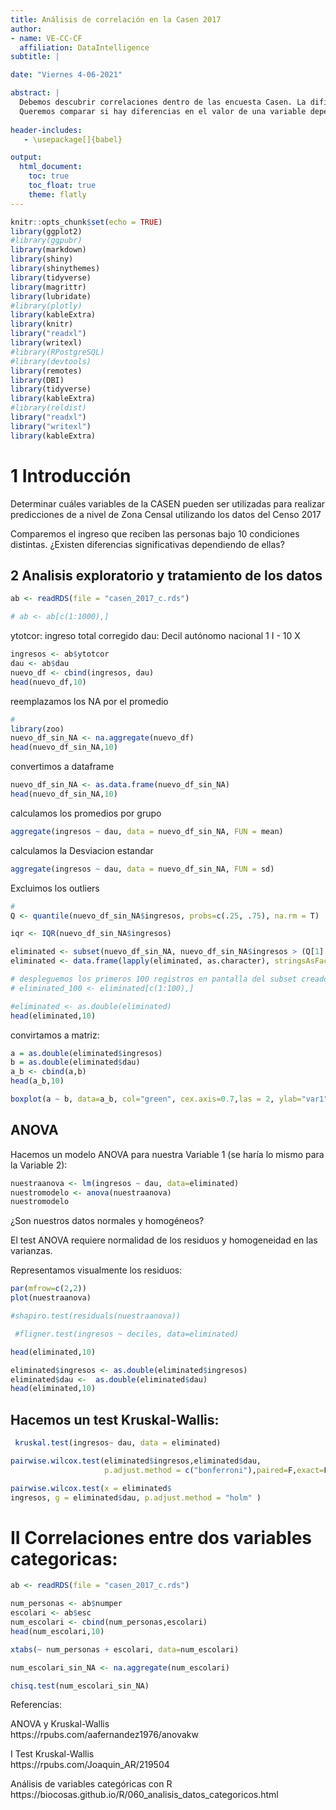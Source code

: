 ```yaml
---
title: Análisis de correlación en la Casen 2017
author:
- name: VE-CC-CF
  affiliation: DataIntelligence
subtitle: | 

date: "Viernes 4-06-2021"

abstract: |
  Debemos descubrir correlaciones dentro de las encuesta Casen. La dificultad es que, en general, la información ofrecida es de tipo categórico, por lo que se deben aplicar test no paramétricos. En éste informe y como primer desarrollo los aplicaremos en el estudio de la correlacion ingreso (variable continua) y pertenencia al DAU autonomo, una variable categórica.
  Queremos comparar si hay diferencias en el valor de una variable dependiente entre tres o más grupos.
    
header-includes:
   - \usepackage[]{babel}

output:
  html_document:
    toc: true
    toc_float: true
    theme: flatly
---
```


```r
knitr::opts_chunk$set(echo = TRUE)
library(ggplot2)
#library(ggpubr)
library(markdown)
library(shiny)
library(shinythemes)
library(tidyverse)
library(magrittr)
library(lubridate)
#library(plotly)
library(kableExtra)
library(knitr)
library("readxl")
library(writexl)
#library(RPostgreSQL)
#library(devtools)
library(remotes)
library(DBI)
library(tidyverse)
library(kableExtra)
#library(reldist)
library("readxl")
library("writexl")
library(kableExtra)

```

# 1 Introducción


Determinar cuáles variables de la CASEN pueden ser utilizadas para realizar predicciones de a nivel de Zona Censal  utilizando los datos del Censo 2017


Comparemos el ingreso que reciben las personas bajo 10 condiciones distintas. ¿Existen diferencias significativas dependiendo de ellas?

## 2 Analisis exploratorio y tratamiento de los datos

```r
ab <- readRDS(file = "casen_2017_c.rds")
```
















```r
# ab <- ab[c(1:1000),]
```





ytotcor: ingreso total corregido
dau: Decil autónomo nacional 1 I - 10 X

```r
ingresos <- ab$ytotcor
dau <- ab$dau
nuevo_df <- cbind(ingresos, dau)
head(nuevo_df,10)
```

reemplazamos los NA por el promedio

```r
# 
library(zoo)
nuevo_df_sin_NA <- na.aggregate(nuevo_df)
head(nuevo_df_sin_NA,10)
```

convertimos a dataframe

```r
nuevo_df_sin_NA <- as.data.frame(nuevo_df_sin_NA)
head(nuevo_df_sin_NA,10)
```

calculamos los promedios por grupo

```r
aggregate(ingresos ~ dau, data = nuevo_df_sin_NA, FUN = mean)
```

calculamos la Desviacion estandar

```r
aggregate(ingresos ~ dau, data = nuevo_df_sin_NA, FUN = sd)
```


Excluimos los outliers

```r
# 
Q <- quantile(nuevo_df_sin_NA$ingresos, probs=c(.25, .75), na.rm = T)

iqr <- IQR(nuevo_df_sin_NA$ingresos)

eliminated <- subset(nuevo_df_sin_NA, nuevo_df_sin_NA$ingresos > (Q[1] - 1.5*iqr) & nuevo_df_sin_NA$ingresos < (Q[2]+1.5*iqr))
eliminated <- data.frame(lapply(eliminated, as.character), stringsAsFactors=FALSE)

# despleguemos los primeros 100 registros en pantalla del subset creado:
# eliminated_100 <- eliminated[c(1:100),]
```

```r

#eliminated <- as.double(eliminated)
head(eliminated,10)
```

convirtamos a matriz:

```r
a = as.double(eliminated$ingresos) 
b = as.double(eliminated$dau) 
a_b <- cbind(a,b)
head(a_b,10)
```




```r
boxplot(a ~ b, data=a_b, col="green", cex.axis=0.7,las = 2, ylab="var1", xlab="Treatments", cex.lab=0.75)
```


## ANOVA

Hacemos un modelo ANOVA para nuestra Variable 1 (se haría lo mismo para la Variable 2):

```r
nuestraanova <- lm(ingresos ~ dau, data=eliminated)
nuestromodelo <- anova(nuestraanova)
nuestromodelo
```

¿Son nuestros datos normales y homogéneos?

El test ANOVA requiere normalidad de los residuos y homogeneidad en las varianzas.

Representamos visualmente los residuos:

```r
par(mfrow=c(2,2))
plot(nuestraanova)
```

```r
#shapiro.test(residuals(nuestraanova))
```

```r
 #fligner.test(ingresos ~ deciles, data=eliminated)
```


```r
head(eliminated,10)
```

```r
eliminated$ingresos <- as.double(eliminated$ingresos)
eliminated$dau <-  as.double(eliminated$dau)
head(eliminated,10)
```



## Hacemos un test Kruskal-Wallis:



```r
 kruskal.test(ingresos~ dau, data = eliminated)
```

```r
pairwise.wilcox.test(eliminated$ingresos,eliminated$dau,
                     p.adjust.method = c("bonferroni"),paired=F,exact=F)
```




```r
pairwise.wilcox.test(x = eliminated$
ingresos, g = eliminated$dau, p.adjust.method = "holm" )
```



# II Correlaciones entre dos variables categoricas:

```r
ab <- readRDS(file = "casen_2017_c.rds")
```

```r
num_personas <- ab$numper
escolari <- ab$esc
num_escolari <- cbind(num_personas,escolari)
head(num_escolari,10)
```

```r
xtabs(~ num_personas + escolari, data=num_escolari)
```



```r
num_escolari_sin_NA <- na.aggregate(num_escolari)
```

```r
chisq.test(num_escolari_sin_NA)
```




Referencias:

ANOVA y Kruskal-Wallis\
https://rpubs.com/aafernandez1976/anovakw



I Test Kruskal-Wallis\
https://rpubs.com/Joaquin_AR/219504


Análisis de variables categóricas con R\
https://biocosas.github.io/R/060_analisis_datos_categoricos.html
















































<!-- # I: Prueba de correlación entre dos variables en R  -->

<!-- La prueba de correlación se utiliza para evaluar la asociación entre dos o más variables.  -->

<!-- ```{r} -->
<!-- library("ggpubr") -->
<!-- ``` -->

<!-- Métodos de análisis de correlación -->

<!--    Correlación de Pearson (r), que mide una dependencia lineal entre dos variables (x e y). También se conoce como prueba de correlación paramétrica porque depende de la distribución de los datos. Solo se puede usar cuando x e y son de distribución normal. La gráfica de $y = f(x)$ se denomina curva de regresión lineal. -->

<!--    La tau de Kendall y el rho de Spearman, que son coeficientes de correlación basados en rangos (no paramétricos) -->

<!-- El método más utilizado es el método de correlación de Pearson.  -->

<!-- ```{r} -->
<!-- cor(ab$e6b, ab$ytot,  method = "pearson", use = "complete.obs") -->
<!-- ``` -->

<!-- ```{r} -->
<!-- abe6b_num <- as.numeric(as.character(ab$e6b)) -->
<!-- ``` -->

<!-- ```{r} -->
<!-- cor(abe6b_num, ab$ytot,  method = "pearson", use = "complete.obs") -->
<!-- ``` -->

<!-- ```{r} -->
<!-- ggscatter( ab, abe6b_num, ab$ytot,  -->
<!--           add = "reg.line", conf.int = TRUE,  -->
<!--           cor.coef = TRUE, cor.method = "pearson", -->
<!--           xlab = "Miles/(US) gallon", ylab = "Weight (1000 lbs)") -->
<!-- ``` -->


<!-- Decil autónomo nacional: DAU -->
<!-- Escolaridad: esc -->

<!-- ```{r} -->
<!-- ab$y101 <- as.character(ab$ytotcor) -->
<!-- ``` -->

<!-- ```{r} -->
<!-- ab$y102 <- as.character(ab$esc) -->
<!-- ``` -->

<!-- ```{r} -->
<!-- ggscatter( ab,  ab$y101, ab$y102,  -->
<!--           add = "reg.line", conf.int = TRUE,  -->
<!--           cor.coef = TRUE, cor.method = "pearson", -->
<!--           xlab = "Miles/(US) gallon", ylab = "Weight (1000 lbs)") -->
<!-- ``` -->


<!-- ```{r} -->
<!-- cor(ab, method = "spearman") -->
<!-- ``` -->
<!-- ```{r} -->
<!-- corr -->
<!-- ``` -->




<!-- Calcular la correlación en R -->

<!-- Funciones R -->

<!-- El coeficiente de correlación se puede calcular usando las funciones cor () o cor.test ():  -->

<!-- i. cor() calcula el coeficiente de correlación -->

<!-- ii. cor.test () prueba de asociación/correlación entre muestras apareadas. Devuelve tanto el coeficiente de correlación como el nivel de significancia (o valor p) de la correlación.  -->


<!-- ```{r} -->

<!-- ``` -->





<!-- # II: Matriz de correlación -->

<!-- Previamente, describimos cómo realizar la prueba de correlación entre dos variables. Ahora necesitamos calcular una matriz de correlación, que se utiliza para investigar la dependencia entre varias variables al mismo tiempo. El resultado es una tabla que contiene los coeficientes de correlación entre cada variable y las demás. -->


<!-- Existen diferentes métodos para el análisis de correlación: prueba de correlación paramétrica de Pearson, análisis de correlación basado en rangos de Spearman y Kendall. Estos métodos se analizan en las siguientes secciones. -->

<!-- Calcular la matriz de correlación en R -->

<!-- Funciones R -->

<!-- La función R cor() se puede utilizar para calcular una matriz de correlación. Un formato simplificado de la función es: -->

<!--       cor (x, método = c ("pearson", "kendall", "spearman"))  -->


<!-- ```{r} -->
<!-- ab -->
<!-- ``` -->



<!-- ```{r} -->
<!-- cor (ab, method = c ("pearson"))  -->
<!-- ``` -->

<!-- Como regla general, cuando el nivel de medición de la variable dependiente es nominal (categórica) u ordinal, se debe seleccionar una prueba no paramétrica. Cuando la variable dependiente se mide en una escala continua, normalmente se debe seleccionar una prueba paramétrica.  -->






<!-- # III: Visualice la matriz de correlación usando correlograma  -->
<!-- # IV: Elegante tabla de correlación con el paquete xtable R  -->
<!-- # V: Matriz de correlación: una función R para hacer todo lo que necesita  -->























<!-- ```{r} -->
<!-- # Eliminamos del dataframe los registros que no posean valores en la columna del ingreso total: -->
<!-- ab <- ab[!is.na(ab$ytotcor),] -->

<!-- ``` -->

<!-- ```{r} -->
<!-- # Excluimos los outliers -->
<!-- Q <- quantile(ab$ytotcor, probs=c(.25, .75), na.rm = FALSE) -->
<!-- iqr <- IQR(ab$ytotcor) -->
<!-- eliminated <- subset(ab, ab$ytotcor > (Q[1] - 1.5*iqr) & ab$ytotcor < (Q[2]+1.5*iqr)) -->
<!-- eliminated <- data.frame(lapply(eliminated, as.character), stringsAsFactors=FALSE) -->

<!-- # despleguemos los primeros 100 registros en pantalla del subset creado: -->
<!-- eliminated_100 <- eliminated[c(1:100),] -->
<!-- # eliminated_100 %>%  kbl() %>% -->
<!-- # kable_material(c("striped", "hover"), font_size = 12)%>% -->
<!-- #    scroll_box(width = "100%", height = "500px") -->
<!-- ``` -->

<!-- ```{r, message=FALSE, warning=FALSE, results='hide'} -->
<!-- b <-  as.numeric(eliminated$ytotcor) -->
<!-- a <- eliminated$comuna -->


<!-- # Calculamos los promedios de ingreso grupales, la desviación estandar del rango y el coeficiente de Gini: -->
<!-- promedios_grupales <-aggregate(b, by=list(a), FUN = mean , na.rm=TRUE ) -->
<!-- promedios_grupales_sd <-aggregate(b, by=list(a), FUN = sd , na.rm=TRUE ) -->


<!-- # Asignamos nuevas columnas a la tabla base con medias y sd: -->
<!-- promedios_grupales$sd <- promedios_grupales_sd$x -->


<!-- # Eliminamos los valores que no tengan desviacion standard, pues implican registros unicos. -->
<!-- promedios_grupales <-promedios_grupales[!(is.na(promedios_grupales$sd)),] -->

<!-- # promedios_grupales %>%  kbl() %>% kable_material(c("striped", "hover"), font_size = 12)%>% -->
<!-- #    scroll_box(width = "100%", height = "500px") -->
<!-- ``` -->

<!-- ```{r} -->
<!-- head(promedios_grupales,5) -->
<!-- ``` -->





<!-- ```{r} -->
<!-- #Asignamos nombres con sentido a las cabeceras: -->
<!-- names(promedios_grupales)[1] <- "comuna" -->
<!-- names(promedios_grupales)[2] <- "promedio" -->
<!-- promedios_grupales$año <- "2017" -->
<!-- ``` -->






<!-- ```{r} -->
<!-- codigos_comunales <- readRDS(file = "codigos_comunales_2011-2017.rds") -->
<!-- names(codigos_comunales)[1] <- "código" -->
<!-- names(codigos_comunales)[2] <- "comuna" -->
<!-- ``` -->

<!-- ```{r} -->
<!-- df_2017 = merge( x = promedios_grupales, y = codigos_comunales, by = "comuna", all.x = TRUE) -->

<!-- ``` -->



<!-- ```{r} -->
<!-- head(df_2017,5) -->
<!-- ``` -->





<!-- ```{r} -->
<!-- censo_2017 <- readRDS("censo_personas_con_clave_17.rds") -->
<!-- ``` -->


<!-- ```{r} -->
<!-- head(censo_2017,5) -->
<!-- ``` -->

<!-- ```{r} -->
<!-- promedios_de_esco <-aggregate(censo_2017$P15, by=list(censo_2017$COMUNA_15R), FUN = mean , na.rm=TRUE ) -->


<!-- names(promedios_de_esco)[1] <- "código" -->
<!-- ``` -->

<!-- ```{r} -->
<!-- head(promedios_de_esco,5) -->
<!-- ``` -->



<!-- ```{r} -->
<!-- # recogemos el campo Comuna: -->
<!-- codigos <- promedios_de_esco$código -->
<!-- # construimos una secuencia llamada rango del 1 al total de filas del dataset: -->
<!-- rango <- seq(1:nrow(promedios_de_esco)) -->
<!-- # Creamos un string que agrega un cero a todos los registros: -->
<!-- cadena<- paste("0",codigos[rango], sep = "") -->

<!-- # El string cadena tiene o 5 o 6 digitos, los cuales siempre deben ser siempre 5 agregandole un cero al inicio de los que tienen 4. -->
<!-- # Para ello extraemos un substring de la cadena sobre todas las filas (rangos) comenzando desde el primero o el segundo y llegando siempre al 6. -->

<!-- cadena <- substr(cadena,(nchar(cadena)[rango])-(4),6) -->
<!-- codigos <- as.data.frame(codigos) -->
<!-- cadena <- as.data.frame(cadena) -->
<!-- comuna_corr <- cbind(codigos,cadena) -->
<!-- ``` -->



<!-- ```{r} -->


<!-- names(comuna_corr)[1] <- "código" -->
<!-- head(comuna_corr,5) -->
<!-- ``` -->


<!-- ```{r} -->
<!-- arbolito <- merge(x=promedios_de_esco , y=comuna_corr, by = "código") -->
<!-- ``` -->


<!-- ```{r} -->
<!-- head(arbolito,5) -->
<!-- ``` -->

<!-- ```{r} -->
<!-- arbolito2 <- merge(x=arbolito , y=df_2017, by = "código") -->
<!-- ``` -->

<!-- ```{r} -->
<!-- head(arbolito2,5) -->
<!-- ``` -->


<!-- ```{r} -->
<!-- cor(arbolito2$x, arbolito2$promedio, method = c("pearson")) -->
<!-- ``` -->



<!-- Referencias: -->


<!-- Correlation Analyses in R \ -->
<!-- http://www.sthda.com/english/wiki/correlation-analyses-in-r -->



